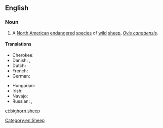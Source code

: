 ==English==
{{rfi}}
{{wikipedia}}
{{wikispecies|Ovis canadensis}}

===Noun===
{{en-noun|head=[[bighorn]] [[sheep]]|?}}

# A [[North American]] [[endangered]] [[species]] of [[wild]] [[sheep]], ''[[Ovis canadensis]]''.

====Translations====
{{trans-top|a North American wild sheep}}
* Cherokee: {{t|chr|ᎡᏆᏧᎵᎩ ᎤᏃᏕᎾ|tr=equatsuligi unodena|sc=Cher}}
* Danish: {{t|da|bighornfår|n}}, {{t|da|tykhornsfår|n}}
* Dutch: {{t|nl|dikhoornschaap|n}}
* French: {{t+|fr|mouflon du Canada|m}}
* German: {{t|de|Dickhornschaf}}
{{trans-mid}}
* Hungarian: {{t|hu|kanadai vadjuh}}
* Irish: {{t|ga|caora mhóradharcach|f}}
* Navajo: {{t|nv|tsétah dibé}}
* Russian: {{t|ru|толсторо́г|m|sc=Cyrl}}, {{t|ru|толсторо́гий бара́н|m|sc=Cyrl}}
{{trans-bottom}}

[[Category:en:Sheep]]

[[et:bighorn sheep]]